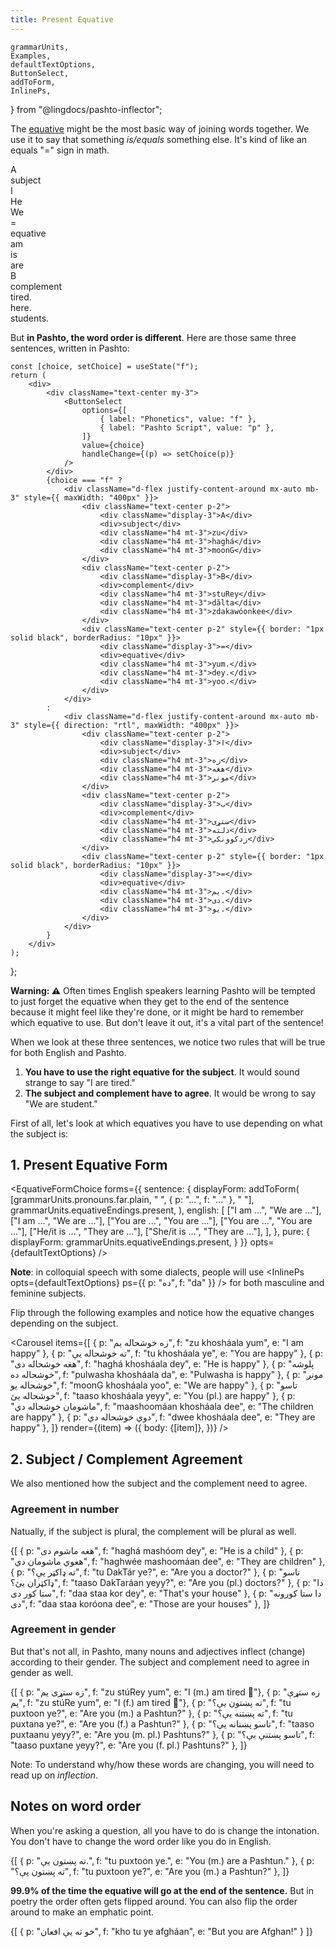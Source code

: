 ```yaml
---
title: Present Equative
---
```


<!-- 

Copyright (c) 2021 lingdocs.com 

The content of the chapters/book is licensed by a
Attribution-ShareAlike 4.0 International License (CC BY-SA 4.0)
https://creativecommons.org/licenses/by-sa/4.0/
https://creativecommons.org/licenses/by-sa/4.0/legalcode
    
-->

    grammarUnits,
    Examples,
    defaultTextOptions,
    ButtonSelect,
    addToForm,
    InlinePs,
} from "@lingdocs/pashto-inflector";

The [equative](https://en.wikipedia.org/wiki/Equative) might be the most basic way of joining words together. We use it to say that something *is/equals* something else. It's kind of like an equals "=" sign in math. 

<div className="d-flex justify-content-around mx-auto mb-3" style={{ maxWidth: "400px" }}>
    <div className="text-center p-2">
        <div className="display-3">A</div>
        <div>subject</div>
        <div className="h4 mt-3">I</div>
        <div className="h4 mt-3">He</div>
        <div className="h4 mt-3">We</div>
    </div>
    <div className="text-center p-2" style={{ border: "1px solid black", borderRadius: "10px" }}>
        <div className="display-3">=</div>
        <div>equative</div>
        <div className="h4 mt-3">am</div>
        <div className="h4 mt-3">is</div>
        <div className="h4 mt-3">are</div>
    </div>
    <div className="text-center p-2">
        <div className="display-3">B</div>
        <div>complement</div>
        <div className="h4 mt-3">tired.</div>
        <div className="h4 mt-3">here.</div>
        <div className="h4 mt-3">students.</div>
    </div>
</div>

But **in Pashto, the word order is different**. Here are those same three sentences, written in Pashto:

    const [choice, setChoice] = useState("f");
    return (
        <div>
            <div className="text-center my-3">
                <ButtonSelect
                    options={[
                        { label: "Phonetics", value: "f" },
                        { label: "Pashto Script", value: "p" },
                    ]}
                    value={choice}
                    handleChange={(p) => setChoice(p)}
                />
            </div>
            {choice === "f" ?
                <div className="d-flex justify-content-around mx-auto mb-3" style={{ maxWidth: "400px" }}>
                    <div className="text-center p-2">
                        <div className="display-3">A</div>
                        <div>subject</div>
                        <div className="h4 mt-3">zu</div>
                        <div className="h4 mt-3">haghá</div>
                        <div className="h4 mt-3">moonG</div>
                    </div>
                    <div className="text-center p-2">
                        <div className="display-3">B</div>
                        <div>complement</div>
                        <div className="h4 mt-3">stuRey</div>
                        <div className="h4 mt-3">dălta</div>
                        <div className="h4 mt-3">zdakawóonkee</div>
                    </div>
                    <div className="text-center p-2" style={{ border: "1px solid black", borderRadius: "10px" }}>
                        <div className="display-3">=</div>
                        <div>equative</div>
                        <div className="h4 mt-3">yum.</div>
                        <div className="h4 mt-3">dey.</div>
                        <div className="h4 mt-3">yoo.</div>
                    </div>
                </div>
            :
                <div className="d-flex justify-content-around mx-auto mb-3" style={{ direction: "rtl", maxWidth: "400px" }}>
                    <div className="text-center p-2">
                        <div className="display-3">ا</div>
                        <div>subject</div>
                        <div className="h4 mt-3">زه</div>
                        <div className="h4 mt-3">هغه</div>
                        <div className="h4 mt-3">مونږ</div>
                    </div>
                    <div className="text-center p-2">
                        <div className="display-3">ب</div>
                        <div>complement</div>
                        <div className="h4 mt-3">ستړی</div>
                        <div className="h4 mt-3">دلته</div>
                        <div className="h4 mt-3">زدکوونکي</div>
                    </div>
                    <div className="text-center p-2" style={{ border: "1px solid black", borderRadius: "10px" }}>
                        <div className="display-3">=</div>
                        <div>equative</div>
                        <div className="h4 mt-3">یم.</div>
                        <div className="h4 mt-3">دی.</div>
                        <div className="h4 mt-3">یو.</div>
                    </div>
                </div>
            }
        </div>
    );
};

<EquativeIllustration />

**Warning: ⚠** Often times English speakers learning Pashto will be tempted to just forget the equative when they get to the end of the sentence because it might feel like they're done, or it might be hard to remember which equative to use. But don't leave it out, it's a vital part of the sentence! 

When we look at these three sentences, we notice two rules that will be true for both English and Pashto. 

1. **You have to use the right equative for the subject**. It would sound strange to say "I are tired."
2. **The subject and complement have to agree**. It would be wrong to say "We are student."

First of all, let's look at which equatives you have to use depending on what the subject is:

## 1. Present Equative Form

<EquativeFormChoice 
    forms={{
        sentence: {
            displayForm: addToForm(
                [grammarUnits.pronouns.far.plain, " ", { p: "...", f: "..." }, " "],
                grammarUnits.equativeEndings.present,
            ),
            english: [
                ["I am ...", "We are ..."],
                ["I am ...", "We are ..."],
                ["You are ...", "You are ..."],
                ["You are ...", "You are ..."],
                ["He/it is ...", "They are ..."],
                ["She/it is ...", "They are ..."],
            ],
        },
        pure: {
            displayForm: grammarUnits.equativeEndings.present,
        }
    }}
    opts={defaultTextOptions}
/>

**Note**: in colloquial speech with some dialects, people will use <InlinePs opts={defaultTextOptions} ps={{ p: "ده", f: "da" }} /> for both masculine and feminine subjects. 

Flip through the following examples and notice how the equative changes depending on the subject.

<Carousel 
    items={[
        { p: "زه خوشحاله یم", f: "zu khosháala yum", e: "I am happy" },
        { p: "ته خوشحاله یې", f: "tu khosháala ye", e: "You are happy" },
        { p: "هغه خوشحاله دی", f: "haghá khosháala dey", e: "He is happy" },
        { p: "پلوشه خوشحاله ده", f: "pulwasha khosháala da", e: "Pulwasha is happy" },
        { p: "مونږ خوشحاله یو", f: "moonG khosháala yoo", e: "We are happy" },
        { p: "تاسو خوشحاله یئ", f: "taaso khosháala yeyy", e: "You (pl.) are happy" },
        { p: "ماشومان خوشحاله دي", f: "maashoomáan khosháala dee", e: "The children are happy" },
        { p: "دوي خوشحاله دي", f: "dwee khosháala dee", e: "They are happy" },
    ]} 
    render={(item) => ({
        body: <Examples opts={defaultTextOptions}>{[item]}</Examples>,
    })}
/>

## 2. Subject / Complement Agreement

We also mentioned how the subject and the complement need to agree.

### Agreement in number

Natually, if the subject is plural, the complement will be plural as well.

<Examples opts={defaultTextOptions}>{[
    { p: "هغه ماشوم دی", f: "haghá mashóom dey", e: "He is a child" },
    { p: "هغوي ماشومان دي", f: "haghwée mashoomáan dee", e: "They are children" },
    { p: "ته ډاکټر یې؟", f: "tu DakTár ye?", e: "Are you a doctor?" },
    { p: "تاسو ډاکټران یئ؟", f: "taaso DakTaráan yeyy?", e: "Are you (pl.) doctors?" },
    { p: "دا ستا کور دی", f: "daa staa kor dey", e: "That's your house" },
    { p: "دا ستا کورونه دی", f: "daa staa koróona dee", e: "Those are your houses" },
]}</Examples>

### Agreement in gender

But that's not all, in Pashto, many nouns and adjectives inflect (change) according to their gender. The subject and complement need to agree in gender as well. 

<Examples opts={defaultTextOptions}>{[
    { p: "زه ستړی یم", f: "zu stúRey yum", e: "I (m.) am tired 👨"},
    { p: "زه ستړې یم", f: "zu stúRe yum", e: "I (f.) am tired 👩"},
    { p: "ته پښتون یې؟", f: "tu puxtoon ye?", e: "Are you (m.) a Pashtun?" },
    { p: "ته پښتنه یې؟", f: "tu puxtana ye?", e: "Are you (f.) a Pashtun?" },
    { p: "تاسو پښتانه یې؟", f: "taaso puxtaanu yeyy?", e: "Are you (m. pl.) Pashtuns?" },
    { p: "تاسو پښتنې یې؟", f: "taaso puxtane yeyy?", e: "Are you (f. pl.) Pashtuns?" },
]}</Examples>

Note: To understand why/how these words are changing, you will need to read up on *inflection*. 

## Notes on word order

When you're asking a question, all you have to do is change the intonation. You don't have to change the word order like you do in English.

<Examples opts={defaultTextOptions}>{[
    { p: "ته پښتون یې.", f: "tu puxtoon ye.", e: "You (m.) are a Pashtun." },
    { p: "ته پښتون یې؟", f: "tu puxtoon ye?", e: "Are you (m.) a Pashtun?" },
]}</Examples>

**99.9% of the time the equative will go at the end of the sentence.** But in poetry the order often gets flipped around. You can also flip the order around to make an emphatic point.

<Examples opts={defaultTextOptions}>{[
    { p: "خو ته یې افعان", f: "kho tu ye afgháan", e: "But you are Afghan!" }
]}</Examples>
